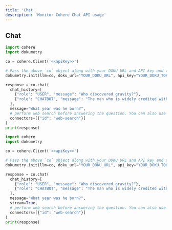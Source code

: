 ```yaml
---
title: 'Chat'
description: 'Monitor Cohere Chat API usage'
---
```


## Chat
<CodeGroup>

```python No Streaming
import cohere
import dokumetry

co = cohere.Client('<<apiKey>>')

# Pass the above `co` object along with your DOKU URL and API key and this will make sure that all Cohere calls are automatically tracked.
dokumetry.init(llm=co, doku_url="YOUR_DOKU_URL", api_key="YOUR_DOKU_TOKEN")

response = co.chat(
  chat_history=[
    {"role": "USER", "message": "Who discovered gravity?"},
    {"role": "CHATBOT", "message": "The man who is widely credited with discovering gravity is Sir Isaac Newton"}
  ],
  message="What year was he born?",
  # perform web search before answering the question. You can also use your own custom connector.
  connectors=[{"id": "web-search"}] 
)
print(response)
```

```python Streaming
import cohere
import dokumetry

co = cohere.Client('<<apiKey>>')

# Pass the above `co` object along with your DOKU URL and API key and this will make sure that all Cohere calls are automatically tracked.
dokumetry.init(llm=co, doku_url="YOUR_DOKU_URL", api_key="YOUR_DOKU_TOKEN")

response = co.chat(
  chat_history=[
    {"role": "USER", "message": "Who discovered gravity?"},
    {"role": "CHATBOT", "message": "The man who is widely credited with discovering gravity is Sir Isaac Newton"}
  ],
  message="What year was he born?",
  stream=True,
  # perform web search before answering the question. You can also use your own custom connector.
  connectors=[{"id": "web-search"}] 
)
print(response)
```

</CodeGroup>
